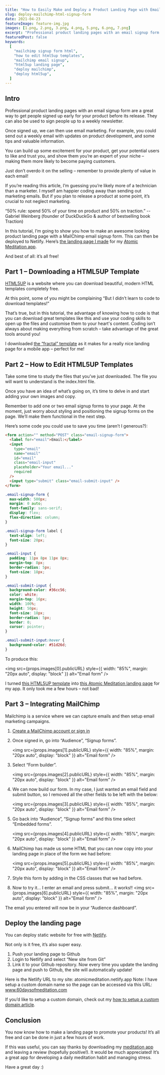 ```yaml
---
title: "How to Easily Make and Deploy a Product Landing Page with Email Signup for Free"
slug: deploy-mailchimp-html-signup-form
date: 2021-04-23
featureImage: feature-img.jpg
images: [1.png, 2.png, 3.png, 4.png, 5.png, 6.png, 7.png]
excerpt: "Professional product landing pages with an email signup form are a great way to get people signed up early for your product before its release."
featuredPost: false
keywords:
  [
    "mailchimp signup form html",
    "how to edit html5up templates",
    "mailchimp email signup",
    "html5up landing page",
    "deploy mailchimp",
    "deploy html5up",
  ]
---
```


## Intro

Professional product landing pages with an email signup form are a great way to get people signed up early for your product before its release. They can also be used to sign people up to a weekly newsletter.

Once signed up, we can then use email marketing. For example, you could send out a weekly email with updates on product development, and some tips and valuable information.

You can build up some excitement for your product, get your potential users to like and trust you, and show them you’re an expert of your niche – making them more likely to become paying customers.

Just don’t overdo it on the selling – remember to provide plenty of value in each email!

If you’re reading this article, I’m guessing you’re likely more of a technician than a marketer. I myself am happier coding away than sending out marketing emails. But if you plan to release a product at some point, it’s crucial to not neglect marketing.

“50% rule: spend 50% of your time on product and 50% on traction.”
-- Gabriel Weinberg (founder of DuckDuckGo & author of bestselling book Traction)

In this tutorial, I’m going to show you how to make an awesome looking product landing page with a MailChimp email signup form. This can then be deployed to Netlify. Here’s [the landing page I made](https://www.60daysofmeditation.com/) for my [Atomic Meditation app](https://play.google.com/store/apps/details?id=com.doabledanny.atomicmeditation).

And best of all: it’s all free!

## Part 1 – Downloading a HTML5UP Template

[HTML5UP](https://html5up.net/) is a website where you can download beautiful, modern HTML templates completely free.

At this point, some of you might be complaining “But I didn’t learn to code to download templates!”

That’s true, but in this tutorial, the advantage of knowing how to code is that you can download great templates like this and use your coding skills to open up the files and customise them to your heart's content. Coding isn’t always about making everything from scratch – take advantage of the great tools around you!

I downloaded [the “fractal” template](https://html5up.net/fractal) as it makes for a really nice landing page for a mobile app – perfect for me!

## Part 2 – How to Edit HTML5UP Templates

Take some time to study the files that you’ve just downloaded. The file you will want to understand is the index.html file.

Once you have an idea of what’s going on, it’s time to delve in and start adding your own images and copy.

Remember to add one or two email signup forms to your page. At the moment, just worry about styling and positioning the signup forms on the page. We’ll make them functional in the next step.

Here’s some code you could use to save you time (aren’t I generous?):

```html
<form action="" method="POST" class="email-signup-form">
  <label for="email">Email:</label>
  <input
    type="email"
    name="email"
    id="email"
    class="email-input"
    placeholder="Your email..."
    required
  />
  <input type="submit" class="email-submit-input" />
</form>
```

```css
.email-signup-form {
  max-width: 500px;
  margin: 0 auto;
  font-family: sans-serif;
  display: flex;
  flex-direction: column;
}

.email-signup-form label {
  text-align: left;
  font-size: 20px;
}

.email-input {
  padding: 11px 8px 11px 8px;
  margin-top: 8px;
  border-radius: 5px;
  font-size: 18px;
}

.email-submit-input {
  background-color: #36cc56;
  color: white;
  margin-top: 16px;
  width: 100%;
  height: 50px;
  font-size: 18px;
  border-radius: 5px;
  border: 0;
  cursor: pointer;
}

.email-submit-input:hover {
  background-color: #51d26d;
}
```

To produce this:

<img
  src={props.images[0].publicURL}
  style={{ width: "85%", margin: "20px auto", display: "block" }}
  alt="Email form"
/>

I turned [this HTML5UP template](https://html5up.net/fractal) into [this Atomic Meditation landing page](https://www.60daysofmeditation.com/) for my app. It only took me a few hours – not bad!

## Part 3 – Integrating MailChimp

Mailchimp is a service where we can capture emails and then setup email marketing campaigns.

1. [Create a MailChimp account or sign in](https://login.mailchimp.com/)
2. Once signed in, go into “Audience”, “Signup forms”.

   <img
     src={props.images[1].publicURL}
     style={{ width: "85%", margin: "20px auto", display: "block" }}
     alt="Email form"
   />

3. Select “Form builder”.

   <img
     src={props.images[2].publicURL}
     style={{ width: "85%", margin: "20px auto", display: "block" }}
     alt="Email form"
   />

4. We can now build our form. In my case, I just wanted an email field and submit button, so I removed all the other fields to be left with the below:

   <img
     src={props.images[3].publicURL}
     style={{ width: "85%", margin: "20px auto", display: "block" }}
     alt="Email form"
   />

5. Go back into “Audience”, “Signup forms” and this time select “Embedded forms”.

   <img
     src={props.images[4].publicURL}
     style={{ width: "85%", margin: "20px auto", display: "block" }}
     alt="Email form"
   />

6. MailChimp has made us some HTML that you can now copy into your landing page in place of the form we had before:

   <img
     src={props.images[5].publicURL}
     style={{ width: "85%", margin: "20px auto", display: "block" }}
     alt="Email form"
   />

7. Style this form by adding in the CSS classes that we had before.

8. Now to try it… I enter an email and press submit… it works!!
   <img
     src={props.images[6].publicURL}
     style={{ width: "85%", margin: "20px auto", display: "block" }}
     alt="Email form"
   />

The email you entered will now be in your “Audience dashboard”.

## Deploy the landing page

You can deploy static website for free with [Netlify](https://www.netlify.com/).

Not only is it free, it’s also super easy.

1. Push your landing page to Github
2. Login to Netlify and select “New site from Git”
3. Link it to your Github repository. Now every time you update the landing page and push to Github, the site will automatically update!

Here is the Netlify URL to my site: atomicmeditation.netlify.app
Note: I have setup a custom domain name so the page can be accessed via this URL: www.60daysofmeditation.com

If you’d like to setup a custom domain, check out my [how to setup a custom domain article](https://www.doabledanny.com/point-dynadot-domain-to-netlify).

## Conclusion

You now know how to make a landing page to promote your products! It’s all free and can be done in just a few hours of work.

If this was useful, you can say thanks by downloading my [meditation app](https://play.google.com/store/apps/details?id=com.doabledanny.atomicmeditation) and leaving a review (hopefully positive!). It would be much appreciated! It’s a great app for developing a daily meditation habit and managing stress.

Have a great day :)
